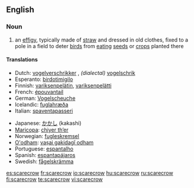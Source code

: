 ==English==
===Noun===
{{wikipedia}}
{{en-noun}}

#an [[effigy]], typically made of [[straw]] and dressed in old clothes, fixed to a pole in a field to deter [[bird]]s from [[eating]] [[seed]]s or [[crop]]s planted there

====Translations====
{{top}}
*Dutch: [[vogelverschrikker]] {{m}}, ''(dialectal)'' [[vogelschrik]]&nbsp;{{m}}
*Esperanto: [[birdotimigilo]]
*Finnish: [[variksenpelätin]], [[variksenpelätti]]
*French: [[épouvantail]] {{m}}
*German: [[Vogelscheuche]] {{f}}
*Icelandic: [[fuglahræða]]
*Italian: [[spaventapasseri]] {{m}} {{s}}
{{mid}}
*Japanese: [[かかし]] (kakashi)
*[[Maricopa]]: [[chiyer thʼer]]
*Norwegian: [[fugleskremsel]]
*[[O'odham]]: [[vaṣai gakidagĭ odham]]
*Portuguese: [[espantalho]]
*Spanish: [[espantapájaros]] {{m}} {{s}}
*Swedish: [[fågelskrämma]] {{c}}
{{bottom}}

[[es:scarecrow]]
[[fr:scarecrow]]
[[io:scarecrow]]
[[hu:scarecrow]]
[[ru:scarecrow]]
[[fi:scarecrow]]
[[te:scarecrow]]
[[vi:scarecrow]]